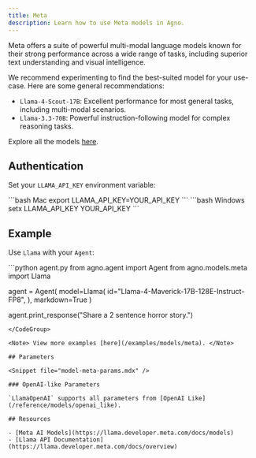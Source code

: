 ```yaml
---
title: Meta
description: Learn how to use Meta models in Agno.
---
```


Meta offers a suite of powerful multi-modal language models known for their strong performance across a wide range of tasks, including superior text understanding and visual intelligence.

We recommend experimenting to find the best-suited model for your use-case. Here are some general recommendations:

- `Llama-4-Scout-17B`: Excellent performance for most general tasks, including multi-modal scenarios.
- `Llama-3.3-70B`: Powerful instruction-following model for complex reasoning tasks.

Explore all the models [here](https://llama.developer.meta.com/docs/models).

## Authentication

Set your `LLAMA_API_KEY` environment variable:

<CodeGroup>
  ```bash Mac export LLAMA_API_KEY=YOUR_API_KEY ``` ```bash Windows setx
  LLAMA_API_KEY YOUR_API_KEY ```
</CodeGroup>

## Example

Use `Llama` with your `Agent`:

<CodeGroup>
```python agent.py
from agno.agent import Agent
from agno.models.meta import Llama

agent = Agent(
model=Llama(
id="Llama-4-Maverick-17B-128E-Instruct-FP8",
),
markdown=True
)

agent.print_response("Share a 2 sentence horror story.")

```
</CodeGroup>

<Note> View more examples [here](/examples/models/meta). </Note>

## Parameters

<Snippet file="model-meta-params.mdx" />

### OpenAI-like Parameters

`LlamaOpenAI` supports all parameters from [OpenAI Like](/reference/models/openai_like).

## Resources

- [Meta AI Models](https://llama.developer.meta.com/docs/models)
- [Llama API Documentation](https://llama.developer.meta.com/docs/overview)
```
